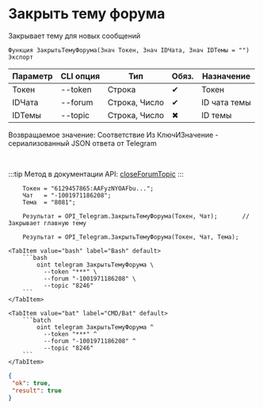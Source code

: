 ﻿---
sidebar_position: 4
---


# Закрыть тему форума
 Закрывает тему для новых сообщений



`Функция ЗакрытьТемуФорума(Знач Токен, Знач IDЧата, Знач IDТемы = "") Экспорт`

  | Параметр | CLI опция | Тип | Обяз. | Назначение |
  |-|-|-|-|-|
  | Токен | --token | Строка | &#x2714; | Токен |
  | IDЧата | --forum | Строка, Число | &#x2714; | ID чата темы |
  | IDТемы | --topic | Строка, Число | &#x2716; | ID темы |

  
  Возвращаемое значение:   Соответствие Из КлючИЗначение - сериализованный JSON ответа от Telegram

<br/>

:::tip
Метод в документации API: [closeForumTopic](https://core.telegram.org/bots/api#closeforumtopic)
:::
<br/>



```bsl title="Пример использования для 1С:Предприятие/OneScript"
    Токен = "6129457865:AAFyzNYOAFbu...";
    Чат   = "-1001971186208";
    Тема  = "8081";

    Результат = OPI_Telegram.ЗакрытьТемуФорума(Токен, Чат);       // Закрывает главную тему

    Результат = OPI_Telegram.ЗакрытьТемуФорума(Токен, Чат, Тема);
```
    

 <Tabs>
  
    <TabItem value="bash" label="Bash" default>
        ```bash
            oint telegram ЗакрытьТемуФорума \
              --token "***" \
              --forum "-1001971186208" \
              --topic "8246"
        ```
    </TabItem>
  
    <TabItem value="bat" label="CMD/Bat" default>
        ```batch
            oint telegram ЗакрытьТемуФорума ^
              --token "***" ^
              --forum "-1001971186208" ^
              --topic "8246"
        ```
    </TabItem>
</Tabs>


```json title="Результат"
{
 "ok": true,
 "result": true
}
```
